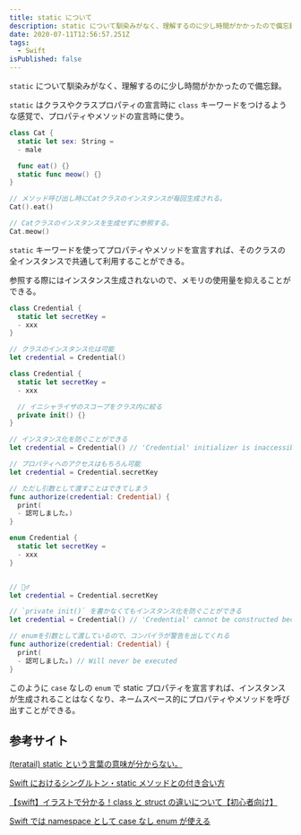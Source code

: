 ```yaml
---
title: static について
description: static について馴染みがなく、理解するのに少し時間がかかったので備忘録。
date: 2020-07-11T12:56:57.251Z
tags:
  - Swift
isPublished: false
---
```


`static` について馴染みがなく、理解するのに少し時間がかかったので備忘録。

`static` はクラスやクラスプロパティの宣言時に `class` キーワードをつけるような感覚で、プロパティやメソッドの宣言時に使う。

```swift
class Cat {
  static let sex: String =
  - male

  func eat() {}
  static func meow() {}
}

// メソッド呼び出し時にCatクラスのインスタンスが毎回生成される。
Cat().eat()

// Catクラスのインスタンスを生成せずに参照する。
Cat.meow()
```

`static` キーワードを使ってプロパティやメソッドを宣言すれば、そのクラスの全インスタンスで共通して利用することができる。

参照する際にはインスタンス生成されないので、メモリの使用量を抑えることができる。

```swift
class Credential {
  static let secretKey =
  - xxx
}

// クラスのインスタンス化は可能
let credential = Credential()
```

```swift
class Credential {
  static let secretKey =
  - xxx

  // イニシャライザのスコープをクラス内に絞る
  private init() {}
}

// インスタンス化を防ぐことができる
let credential = Credential() // 'Credential' initializer is inaccessible due to 'private' protection level

// プロパティへのアクセスはもちろん可能
let credential = Credential.secretKey

// ただし引数として渡すことはできてしまう
func authorize(credential: Credential) {
  print(
  - 認可しました。)
}
```

```swift
enum Credential {
  static let secretKey =
  - xxx
}


// 🙆‍♂️
let credential = Credential.secretKey

// `private init()` を書かなくてもインスタンス化を防ぐことができる
let credential = Credential() // 'Credential' cannot be constructed because it has no accessible initializers

// enumを引数として渡しているので、コンパイラが警告を出してくれる
func authorize(credential: Credential) {
  print(
  - 認可しました。) // Will never be executed
}
```

このように `case` なしの `enum` で static プロパティを宣言すれば、インスタンスが生成されることはなくなり、ネームスペース的にプロパティやメソッドを呼び出すことができる。

## 参考サイト

[(teratail) static という言葉の意味が分からない。](https://teratail.com/questions/86639)

[Swift におけるシングルトン・static メソッドとの付き合い方](https://medium.com/swift-column/singleton-398078bcc58d)

[【swift】イラストで分かる！class と struct の違いについて【初心者向け】](https://qiita.com/narukun/items/24d9e68ff965f8da09ad)

[Swift では namespace として case なし enum が使える](https://qiita.com/takasek/items/3497188559fbf717751b)
